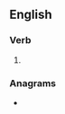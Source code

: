 {{also|Filtrates|filtrâtes}}
==English==

===Verb===
{{head|en|verb form}}

# {{en-third-person singular of|filtrate}}

===Anagrams===
* {{anagrams|en|a=aefilrstt|flat tires|triflates}}